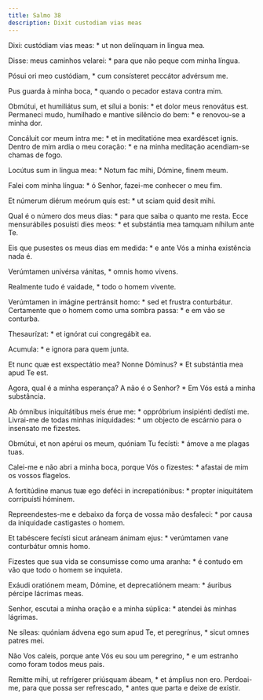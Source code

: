 ```yaml
---
title: Salmo 38
description: Dixit custodiam vias meas
---
```


<div class="side-by-side not-content">

Dixi: custódiam vias meas: * ut non delínquam in lingua mea.

Disse: meus caminhos velarei: * para que não peque com minha língua.

Pósui ori meo custódiam, * cum consísteret peccátor advérsum me.

Pus guarda à minha boca, * quando o pecador estava contra mim.

Obmútui, et humiliátus sum, et sílui a bonis: * et dolor meus renovátus est.
  Permaneci mudo, humilhado e mantive silêncio do bem: * e renovou-se a minha
    dor.

Concáluit cor meum intra me: * et in meditatióne mea exardéscet ignis.
  Dentro de mim ardia o meu coração: * e na minha meditação acendiam-se chamas
    de fogo.

Locútus sum in lingua mea: * Notum fac mihi, Dómine, finem meum.

Falei com minha língua: * ó Senhor, fazei-me conhecer o meu fim.

Et númerum diérum meórum quis est: * ut sciam quid desit mihi.

Qual é o número dos meus dias: * para que saiba o quanto me resta.
  Ecce mensurábiles posuísti dies meos: * et substántia mea tamquam níhilum
    ante Te.

Eis que pusestes os meus dias em medida: * e ante Vós a minha existência
    nada é.

Verúmtamen univérsa vánitas, * omnis homo vivens.

Realmente tudo é vaidade, * todo o homem vivente.

Verúmtamen in imágine pertránsit homo: * sed et frustra conturbátur.
  Certamente que o homem como uma sombra passa: * e em vão se conturba.

Thesaurízat: * et ignórat cui congregábit ea.

Acumula: * e ignora para quem junta.

Et nunc quæ est exspectátio mea? Nonne Dóminus? * Et substántia mea apud Te
    est.

Agora, qual é a minha esperança? A não é o Senhor? * Em Vós está a minha
    substância.

Ab ómnibus iniquitátibus meis érue me: * oppróbrium insipiénti dedísti me.
  Livrai-me de todas minhas iniquidades: * um objecto de escárnio para o
    insensato me fizestes.

Obmútui, et non apérui os meum, quóniam Tu fecísti: * ámove a me plagas
    tuas.

Calei-me e não abri a minha boca, porque Vós o fizestes: * afastai de mim os
    vossos flagelos.

A fortitúdine manus tuæ ego deféci in increpatiónibus: * propter iniquitátem
    corripuísti hóminem.

Repreendestes-me e debaixo da força de vossa mão desfaleci: * por causa da
    iniquidade castigastes o homem.

Et tabéscere fecísti sicut aráneam ánimam ejus: * verúmtamen vane
    conturbátur omnis homo.

Fizestes que sua vida se consumisse como uma aranha: * é contudo em vão que
    todo o homem se inquieta.

Exáudi oratiónem meam, Dómine, et deprecatiónem meam: * áuribus pércipe
    lácrimas meas.

Senhor, escutai a minha oração e a minha súplica: * atendei às minhas
    lágrimas.

Ne síleas: quóniam ádvena ego sum apud Te, et peregrínus, * sicut omnes
    patres mei.

Não Vos caleis, porque ante Vós eu sou um peregrino, * e um estranho como
    foram todos meus pais.

Remítte mihi, ut refrígerer priúsquam ábeam, * et ámplius non ero.
  Perdoai-me, para que possa ser refrescado, * antes que parta e deixe de
    existir.

</div>
